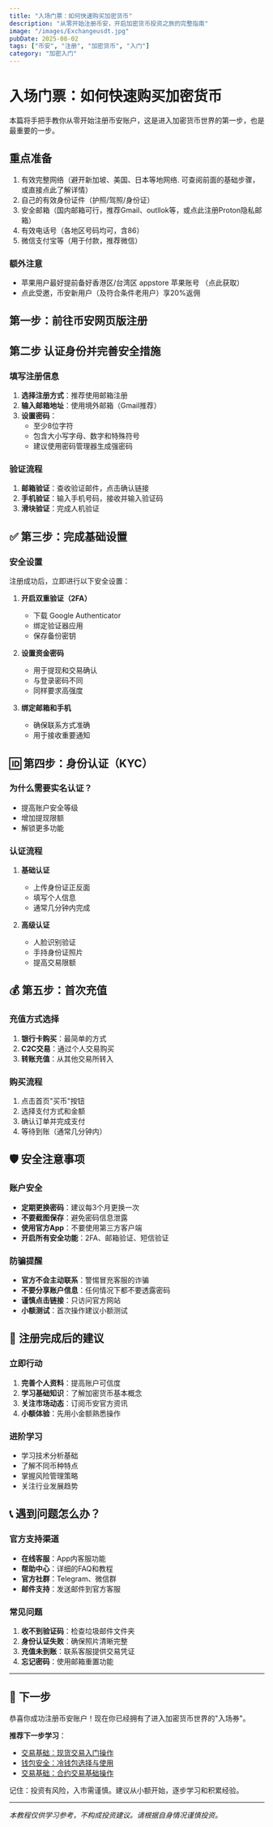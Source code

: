 ```yaml
---
title: "入场门票：如何快速购买加密货币"
description: "从零开始注册币安，开启加密货币投资之旅的完整指南"
image: "/images/Exchangeusdt.jpg"
pubDate: 2025-08-02
tags: ["币安", "注册", "加密货币", "入门"]
category: "加密入门"
---
```



# 入场门票：如何快速购买加密货币

本篇将手把手教你从零开始注册币安账户，这是进入加密货币世界的第一步，也是最重要的一步。

## 重点准备

1. 有效完整网络（避开新加坡、美国、日本等地网络. 可查阅前面的基础步骤，或直接点此了解详情）
2. 自己的有效身份证件（护照/驾照/身份证）
3. 安全邮箱（国内邮箱可行，推荐Gmail、outllok等，或点此注册Proton隐私邮箱）
4. 有效电话号（各地区号码均可，含86）
5. 微信支付宝等（用于付款，推荐微信）

### 额外注意

- 苹果用户最好提前备好香港区/台湾区 appstore 苹果账号 （点此获取）
- 点此受邀，币安新用户（及符合条件老用户）享20%返佣


## 第一步：前往币安网页版注册

<ImageOptimizer 
  src="/images/posts/bn1.png"
  alt="币安注册网页版"
  type="phone"
  size="md"
  align="right"
  shadow="none"
  caption="1.打开币安官网填写邮箱或手机号并收取验证码填入"
/>



<ImageOptimizer 
  src="/images/posts/bn2.png"
  alt="币安注册界面2"
  type="phone"
  size="md"
  align="right"
  shadow="none"
  caption="2.短信为例，填入短信验证码并点击下一步"
/>


<ImageOptimizer 
  src="/images/posts/bn3.png"
  alt="币安注册界面3"
  type="phone"
  size="md"
  align="right"
  shadow="none"
  caption="3.设置密码，8-128位，包括大小写和数字"
/>



<ImageOptimizer 
  src="/images/posts/bn4.png"
  alt="币安注册界面3"
  type="phone"
  size="md"
  align="right"
  shadow="none"
  caption="4.设置成功会看见SHUOMING，成功参与返佣活动"
/>


## 第二步 认证身份并完善安全措施

<ImageOptimizer 
  src="/images/posts/bn5.png"
  alt="币安注册网页版"
  type="phone"
  size="md"
  align="right"
  shadow="none"
  caption="1.继续流程，下拉并点击立即身份认证"
/>



<ImageOptimizer 
  src="/images/posts/bn7.png"
  alt="币安注册界面2"
  type="phone"
  size="md"
  align="right"
  shadow="none"
  caption="2.身份证驾照和护照均可认证"
/>


<ImageOptimizer 
  src="/images/posts/bn8.png"
  alt="币安注册界面3"
  type="phone"
  size="md"
  align="right"
  shadow="none"
  caption="3.选择护照或身份证照片上传"
/>



<ImageOptimizer 
  src="/images/posts/bn9.png"
  alt="币安注册界面3"
  type="phone"
  size="md"
  align="right"
  shadow="none"
  caption="4.设置成功会看见SHUOMING，成功参与返佣活动"
/>






### 填写注册信息
1. **选择注册方式**：推荐使用邮箱注册
2. **输入邮箱地址**：使用境外邮箱（Gmail推荐）
3. **设置密码**：
   - 至少8位字符
   - 包含大小写字母、数字和特殊符号
   - 建议使用密码管理器生成强密码

### 验证流程
1. **邮箱验证**：查收验证邮件，点击确认链接
2. **手机验证**：输入手机号码，接收并输入验证码
3. **滑块验证**：完成人机验证

## ✅ 第三步：完成基础设置

### 安全设置
注册成功后，立即进行以下安全设置：

<ImageOptimizer 
  src="/images/posts/bn1.png"
  alt="安全设置界面"
  type="phone"
  size="md"
  align="center"
  caption="完成安全设置提升账户保护"
/>

1. **开启双重验证（2FA）**
   - 下载 Google Authenticator
   - 绑定验证器应用
   - 保存备份密钥

2. **设置资金密码**
   - 用于提现和交易确认
   - 与登录密码不同
   - 同样要求高强度

3. **绑定邮箱和手机**
   - 确保联系方式准确
   - 用于接收重要通知

## 🆔 第四步：身份认证（KYC）

### 为什么需要实名认证？
- 提高账户安全等级
- 增加提现限额
- 解锁更多功能

### 认证流程
1. **基础认证**
   - 上传身份证正反面
   - 填写个人信息
   - 通常几分钟内完成

2. **高级认证**
   - 人脸识别验证
   - 手持身份证照片
   - 提高交易限额

<ImageOptimizer 
  src="/images/posts/bn1.png"
  alt="身份认证界面"
  type="phone"
  size="lg"
  align="center"
  shadow="md"
  caption="完成身份认证提升账户安全等级"
/>

## 💰 第五步：首次充值

### 充值方式选择
1. **银行卡购买**：最简单的方式
2. **C2C交易**：通过个人交易购买
3. **转账充值**：从其他交易所转入

### 购买流程
1. 点击首页"买币"按钮
2. 选择支付方式和金额
3. 确认订单并完成支付
4. 等待到账（通常几分钟内）

<ImageOptimizer 
  src="/images/posts/bn1.png"
  alt="购买加密货币界面"
  type="phone"
  size="md"
  align="center"
  caption="选择合适的购买方式完成首次充值"
/>

## 🛡️ 安全注意事项

### 账户安全
- **定期更换密码**：建议每3个月更换一次
- **不要截图保存**：避免密码信息泄露
- **使用官方App**：不要使用第三方客户端
- **开启所有安全功能**：2FA、邮箱验证、短信验证

### 防骗提醒
- **官方不会主动联系**：警惕冒充客服的诈骗
- **不要分享账户信息**：任何情况下都不要透露密码
- **谨慎点击链接**：只访问官方网站
- **小额测试**：首次操作建议小额测试

## 🎉 注册完成后的建议

### 立即行动
1. **完善个人资料**：提高账户可信度
2. **学习基础知识**：了解加密货币基本概念
3. **关注市场动态**：订阅币安官方资讯
4. **小额体验**：先用小金额熟悉操作

### 进阶学习
- 学习技术分析基础
- 了解不同币种特点
- 掌握风险管理策略
- 关注行业发展趋势

## 📞 遇到问题怎么办？

### 官方支持渠道
- **在线客服**：App内客服功能
- **帮助中心**：详细的FAQ和教程
- **官方社群**：Telegram、微信群
- **邮件支持**：发送邮件到官方客服

### 常见问题
1. **收不到验证码**：检查垃圾邮件文件夹
2. **身份认证失败**：确保照片清晰完整
3. **充值未到账**：联系客服提供交易凭证
4. **忘记密码**：使用邮箱重置功能

---

## 🚀 下一步

恭喜你成功注册币安账户！现在你已经拥有了进入加密货币世界的"入场券"。

**推荐下一步学习**：
- [交易基础：现货交易入门操作](/tradexianhuo)
- [钱包安全：冷钱包选择与使用](/sustainable-living)
- [交易基础：合约交易基础操作](/tradeheyue)

记住：投资有风险，入市需谨慎。建议从小额开始，逐步学习和积累经验。

---

*本教程仅供学习参考，不构成投资建议。请根据自身情况谨慎投资。*